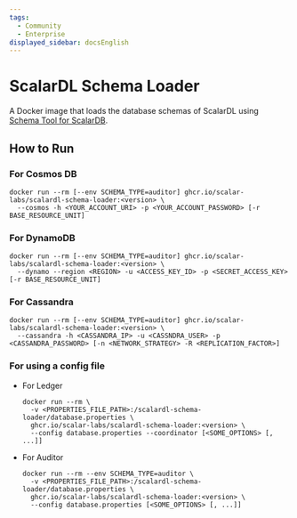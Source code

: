 ```yaml
---
tags:
  - Community
  - Enterprise
displayed_sidebar: docsEnglish
---
```


# ScalarDL Schema Loader

A Docker image that loads the database schemas of ScalarDL using [Schema Tool for ScalarDB](https://scalardb.scalar-labs.com/docs/latest/schema-loader).

## How to Run

### For Cosmos DB

```console
docker run --rm [--env SCHEMA_TYPE=auditor] ghcr.io/scalar-labs/scalardl-schema-loader:<version> \
  --cosmos -h <YOUR_ACCOUNT_URI> -p <YOUR_ACCOUNT_PASSWORD> [-r BASE_RESOURCE_UNIT]
```

### For DynamoDB

```console
docker run --rm [--env SCHEMA_TYPE=auditor] ghcr.io/scalar-labs/scalardl-schema-loader:<version> \
  --dynamo --region <REGION> -u <ACCESS_KEY_ID> -p <SECRET_ACCESS_KEY> [-r BASE_RESOURCE_UNIT]
```

### For Cassandra

```console
docker run --rm [--env SCHEMA_TYPE=auditor] ghcr.io/scalar-labs/scalardl-schema-loader:<version> \
  --cassandra -h <CASSANDRA_IP> -u <CASSNDRA_USER> -p <CASSANDRA_PASSWORD> [-n <NETWORK_STRATEGY> -R <REPLICATION_FACTOR>]
```

### For using a config file

* For Ledger
  ```console
  docker run --rm \
    -v <PROPERTIES_FILE_PATH>:/scalardl-schema-loader/database.properties \
    ghcr.io/scalar-labs/scalardl-schema-loader:<version> \
    --config database.properties --coordinator [<SOME_OPTIONS> [, ...]]
  ```

* For Auditor
  ```console
  docker run --rm --env SCHEMA_TYPE=auditor \
    -v <PROPERTIES_FILE_PATH>:/scalardl-schema-loader/database.properties \
    ghcr.io/scalar-labs/scalardl-schema-loader:<version> \
    --config database.properties [<SOME_OPTIONS> [, ...]]
  ```
